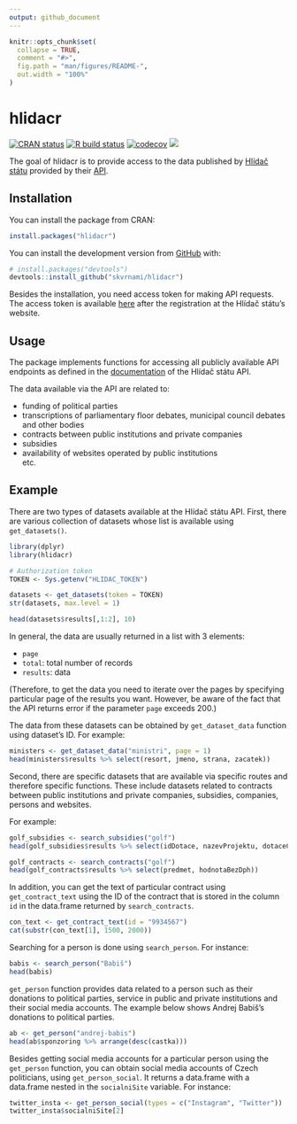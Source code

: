 ```yaml
---
output: github_document
---
```


<!-- README.md is generated from README.Rmd. Please edit that file -->

```r
knitr::opts_chunk$set(
  collapse = TRUE,
  comment = "#>",
  fig.path = "man/figures/README-",
  out.width = "100%"
)
```

# hlidacr

<!-- badges: start -->
[![CRAN status](https://www.r-pkg.org/badges/version/hlidacr)](https://CRAN.R-project.org/package=hlidacr)
[![R build status](https://github.com/skvrnami/hlidacr/workflows/R-CMD-check/badge.svg)](https://github.com/skvrnami/hlidacr/actions)
[![codecov](https://codecov.io/gh/skvrnami/hlidacr/branch/main/graph/badge.svg?token=FWP73F1DOL)](https://codecov.io/gh/skvrnami/hlidacr)
[![](https://cranlogs.r-pkg.org/badges/hlidacr)](https://CRAN.R-project.org/package=hlidacr)
<!-- badges: end -->

The goal of hlidacr is to provide access to the data published by [Hlídač státu](https://www.hlidacstatu.cz/) provided by their [API](https://www.hlidacstatu.cz/swagger/index.html). 

## Installation

You can install the package from CRAN:

``` r
install.packages("hlidacr")
```


You can install the development version from [GitHub](https://github.com/) with:

``` r
# install.packages("devtools")
devtools::install_github("skvrnami/hlidacr")
```

Besides the installation, you need access token for making API requests. 
The access token is available [here](https://www.hlidacstatu.cz/api/v1/Index) 
after the registration at the Hlídač státu's website. 

## Usage

The package implements functions for accessing all publicly available API endpoints
as defined in the [documentation](https://www.hlidacstatu.cz/swagger/index.html)
of the Hlídač státu API. 

The data available via the API are related to:

- funding of political parties  
- transcriptions of parliamentary floor debates, municipal council debates and other bodies  
- contracts between public institutions and private companies  
- subsidies  
- availability of websites operated by public institutions  
etc.

## Example

There are two types of datasets available at the Hlídač státu API.
First, there are various collection of datasets whose list is available
using `get_datasets()`.

```r
library(dplyr)
library(hlidacr)

# Authorization token
TOKEN <- Sys.getenv("HLIDAC_TOKEN")

datasets <- get_datasets(token = TOKEN)
str(datasets, max.level = 1)

head(datasets$results[,1:2], 10)
```

In general, the data are usually returned in a list with 3 elements:

- `page`  
- `total`: total number of records  
- `results`: data  

(Therefore, to get the data you need to iterate over the pages by specifying
particular page of the results you want. However, be aware of the fact that 
the API returns error if the parameter `page` exceeds 200.)

The data from these datasets can be obtained by `get_dataset_data` function
using dataset's ID. 
For example:

```r
ministers <- get_dataset_data("ministri", page = 1)
head(ministers$results %>% select(resort, jmeno, strana, zacatek))
```

Second, there are specific datasets that are available via specific routes
and therefore specific functions. These include datasets related to 
contracts between public institutions and private companies, subsidies, companies, 
persons and websites. 

For example:

```r
golf_subsidies <- search_subsidies("golf")
head(golf_subsidies$results %>% select(idDotace, nazevProjektu, dotaceCelkem))
```

```r
golf_contracts <- search_contracts("golf")
head(golf_contracts$results %>% select(predmet, hodnotaBezDph))
```

In addition, you can get the text of particular contract using `get_contract_text`
using the ID of the contract that is stored in the column `id` in the
data.frame returned by `search_contracts`.

```r
con_text <- get_contract_text(id = "9934567")
cat(substr(con_text[1], 1500, 2000))
```

Searching for a person is done using `search_person`. For instance:

```r
babis <- search_person("Babiš")
head(babis)
```

`get_person` function provides data related to a person such as their donations to 
political parties, service in public and private institutions and their social
media accounts. 
The example below shows Andrej Babiš's donations to political parties.

```r
ab <- get_person("andrej-babis")
head(ab$sponzoring %>% arrange(desc(castka)))
```

Besides getting social media accounts for a particular person using the 
`get_person` function, you can obtain social media accounts of Czech politicians, 
using `get_person_social`. 
It returns a data.frame with a data.frame nested in the `socialniSite` variable.
For instance: 

```r
twitter_insta <- get_person_social(types = c("Instagram", "Twitter"))
twitter_insta$socialniSite[2]
```

